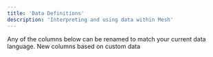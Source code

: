 ```yaml
---
title: 'Data Definitions'
description: 'Interpreting and using data within Mesh'
---
```


<Note>
  Any of the columns below can be renamed to match your current data language. New columns based on custom data 
</Note>

